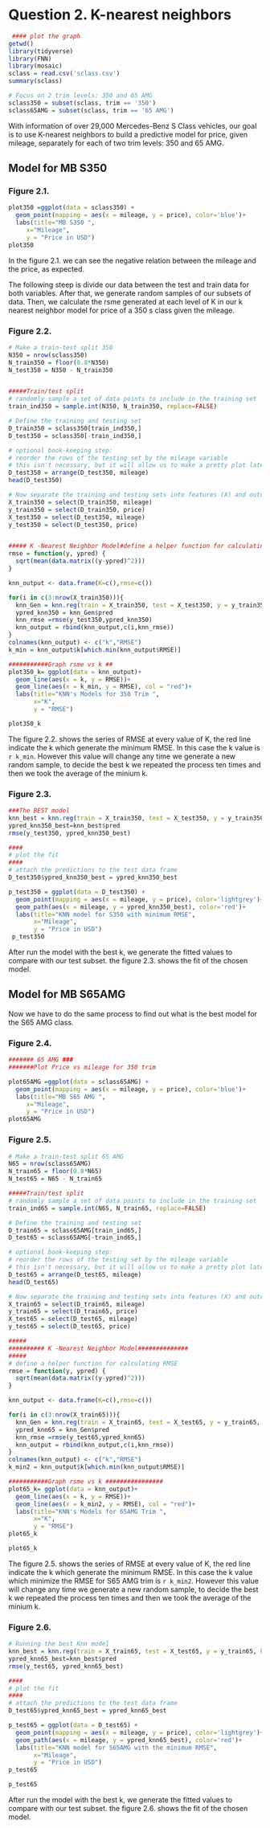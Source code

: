 
# Question 2. K-nearest neighbors

```r
 #### plot the graph
getwd()
library(tidyverse)
library(FNN)
library(mosaic)
sclass = read.csv('sclass.csv')
summary(sclass)

# Focus on 2 trim levels: 350 and 65 AMG
sclass350 = subset(sclass, trim == '350')
sclass65AMG = subset(sclass, trim == '65 AMG')

```

With information of over 29,000 Mercedes-Benz S Class vehicles, our goal is to use K-nearest neighbors to build a predictive model for price, given mileage, separately for each of two trim levels: 350 and 65 AMG.

## Model for MB S350 

### Figure 2.1. 

```r
plot350 =ggplot(data = sclass350) + 
  geom_point(mapping = aes(x = mileage, y = price), color='blue')+
  labs(title="MB S350 ", 
     x="Mileage",
     y = "Price in USD")
plot350
```


In the figure 2.1. we can see the negative relation between the mileage and  the price, as expected.


The following steep is divide our data between the test and train data for both variables. After that, we generate random samples of our subsets of data. Then, we calculate the rsme generated at each level of K in our k nearest neighbor model for price of a 350 s class given the mileage. 

### Figure 2.2. 

```r
# Make a train-test split 350
N350 = nrow(sclass350)
N_train350 = floor(0.8*N350)
N_test350 = N350 - N_train350


#####Train/test split
# randomly sample a set of data points to include in the training set
train_ind350 = sample.int(N350, N_train350, replace=FALSE)

# Define the training and testing set
D_train350 = sclass350[train_ind350,]
D_test350 = sclass350[-train_ind350,]

# optional book-keeping step:
# reorder the rows of the testing set by the mileage variable
# this isn't necessary, but it will allow us to make a pretty plot later
D_test350 = arrange(D_test350, mileage)
head(D_test350)

# Now separate the training and testing sets into features (X) and outcome (y)
X_train350 = select(D_train350, mileage)
y_train350 = select(D_train350, price)
X_test350 = select(D_test350, mileage)
y_test350 = select(D_test350, price)


##### K -Nearest Neighbor Model#define a helper function for calculating RMSE
rmse = function(y, ypred) {
  sqrt(mean(data.matrix((y-ypred)^2)))
}

knn_output <- data.frame(K=c(),rmse=c())

for(i in c(3:nrow(X_train350))){
  knn_Gen = knn.reg(train = X_train350, test = X_test350, y = y_train350, k=i)
  ypred_knn350 = knn_Gen$pred
  knn_rmse =rmse(y_test350,ypred_knn350)
  knn_output = rbind(knn_output,c(i,knn_rmse))
}
colnames(knn_output) <- c("k","RMSE")
k_min = knn_output$k[which.min(knn_output$RMSE)]

###########Graph rsme vs k ##
plot350_k= ggplot(data = knn_output)+
  geom_line(aes(x = k, y = RMSE))+
  geom_line(aes(x = k_min, y = RMSE), col = "red")+
  labs(title="KNN's Models for 350 Trim ", 
       x="K",
       y = "RMSE")
```

```r
plot350_k
```

The figure 2.2. shows the series of RMSE at every value of K, the red line indicate the k which generate the minimum RMSE. In this case the k value is  `r k_min`. However this value will change any time we generate a new random sample, to decide the best k we repeated the process ten times and then we took the average of the minium k.  

### Figure 2.3. 

```r
###The BEST model
knn_best = knn.reg(train = X_train350, test = X_test350, y = y_train350, k=k_min)
ypred_knn350_best=knn_best$pred
rmse(y_test350, ypred_knn350_best)

####
# plot the fit
####
# attach the predictions to the test data frame
D_test350$ypred_knn350_best = ypred_knn350_best

p_test350 = ggplot(data = D_test350) + 
  geom_point(mapping = aes(x = mileage, y = price), color='lightgrey')+ 
  geom_path(aes(x = mileage, y = ypred_knn350_best), color='red')+
  labs(title="KNN model for S350 with minimum RMSE", 
       x="Mileage",
       y = "Price in USD")
 p_test350
```

After run the model with the best k, we generate the fitted values to compare with our test subset. the figure 2.3. shows the fit of the chosen model.  

## Model for MB S65AMG

Now we have to do the same process to find out what is the best model for the S65 AMG class.

### Figure 2.4.

```r
####### 65 AMG ###
#######Plot Price vs mileage for 350 trim

plot65AMG =ggplot(data = sclass65AMG) + 
  geom_point(mapping = aes(x = mileage, y = price), color='blue')+
  labs(title="MB S65 AMG ", 
     x="Mileage",
     y = "Price in USD")
plot65AMG
```


### Figure 2.5.

```r
# Make a train-test split 65 AMG
N65 = nrow(sclass65AMG)
N_train65 = floor(0.8*N65)
N_test65 = N65 - N_train65

#####Train/test split
# randomly sample a set of data points to include in the training set
train_ind65 = sample.int(N65, N_train65, replace=FALSE)

# Define the training and testing set
D_train65 = sclass65AMG[train_ind65,]
D_test65 = sclass65AMG[-train_ind65,]

# optional book-keeping step:
# reorder the rows of the testing set by the mileage variable
# this isn't necessary, but it will allow us to make a pretty plot later
D_test65 = arrange(D_test65, mileage)
head(D_test65)

# Now separate the training and testing sets into features (X) and outcome (y)
X_train65 = select(D_train65, mileage)
y_train65 = select(D_train65, price)
X_test65 = select(D_test65, mileage)
y_test65 = select(D_test65, price)

#####
########## K -Nearest Neighbor Model##############
#####
# define a helper function for calculating RMSE
rmse = function(y, ypred) {
  sqrt(mean(data.matrix((y-ypred)^2)))
}

knn_output <- data.frame(K=c(),rmse=c())

for(i in c(3:nrow(X_train65))){
  knn_Gen = knn.reg(train = X_train65, test = X_test65, y = y_train65, k=i)
  ypred_knn65 = knn_Gen$pred
  knn_rmse =rmse(y_test65,ypred_knn65)
  knn_output = rbind(knn_output,c(i,knn_rmse))
}
colnames(knn_output) <- c("k","RMSE")
k_min2 = knn_output$k[which.min(knn_output$RMSE)]

###########Graph rsme vs k ################
plot65_k= ggplot(data = knn_output)+
  geom_line(aes(x = k, y = RMSE))+
  geom_line(aes(x = k_min2, y = RMSE), col = "red")+
  labs(title="KNN's Models for 65AMG Trim ", 
       x="K",
       y = "RMSE")
plot65_k
```

```r
plot65_k
```

The figure 2.5. shows the series of RMSE at every value of K, the red line indicate the k which generate the minimum RMSE. In this case the k value which minimize the RMSE for S65 AMG trim is  `r k_min2`. However this value will change any time we generate a new random sample, to decide the best k we repeated the process ten times and then we took the average of the minium k.  

### Figure 2.6.

```r
# Running the best Knn model 
knn_best = knn.reg(train = X_train65, test = X_test65, y = y_train65, k=k_min2)
ypred_knn65_best=knn_best$pred
rmse(y_test65, ypred_knn65_best)

####
# plot the fit
####
# attach the predictions to the test data frame
D_test65$ypred_knn65_best = ypred_knn65_best

p_test65 = ggplot(data = D_test65) + 
  geom_point(mapping = aes(x = mileage, y = price), color='lightgrey')+ 
  geom_path(aes(x = mileage, y = ypred_knn65_best), color='red')+
  labs(title="KNN model for S65AMG with the minimum RMSE", 
       x="Mileage",
       y = "Price in USD")
p_test65 
```

```r
p_test65
```

After run the model with the best k, we generate the fitted values to compare with our test subset. the figure 2.6. shows the fit of the chosen model.
